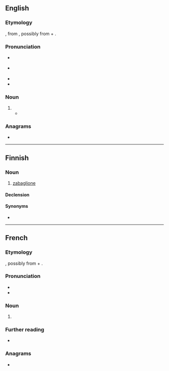 ==English==

===Etymology===
{{bor|en|fr|sabayon}}, from {{der|en|it|zabaglione|zabaione}}, possibly from {{der|en|la|sabaia||Illyrian barley beer|pos=from an {{der|en|xil|-}} word probably from {{der|en|ine-pro|*sab-||taste}}}} + {{m|it|-one|pos=augmentative suffix}}.

===Pronunciation===
* {{a|UK}} {{IPA|/ˈsabaɪjɒ̃/|lang=en}}
* {{a|US}} {{IPA|/ˌsɑbaɪˈoʊn/|/ˌsɑbɑˈjoʊn/|lang=en}}
* {{rhymes|əʊn|lang=en}}
* {{hyphenation|sa|ba|yon|lang=en}}

===Noun===
{{en-noun|~}}

# {{synonym of|zabaglione|lang=en}}
#* {{quote-journal|date=June 3, 2007|author=Amanda Hesser|title=Cooking|work=New York Times|url=http://www.nytimes.com/2007/06/03/books/review/Hesser-t.html
|passage=An orange-blossom-water '''sabayon''' is thickened in the microwave (and I will never again make finicky sabayon any other way).}}

===Anagrams===
* {{anagrams|en|a=aabnosy|Bayonas}}

----

==Finnish==

===Noun===
{{fi-noun}}

# {{lb|fi|food}} [[zabaglione]]

====Declension====
{{fi-decl-risti|sabayon|||a|i=0}}

====Synonyms====
* {{l|fi|viinivaahtokastike}}

----

==French==

===Etymology===
{{bor|fr|it|zabaione}}, possibly from {{der|fr|la|sabaia||Illyrian barley beer|pos=from an {{der|fr|xil|-}} word probably from {{der|fr|ine-pro|*sab-||taste}}}} + {{m|it|-one|pos=augmentative suffix}}.

===Pronunciation===
{{wikipedia|lang=fr}}
* {{fr-IPA|sabaïon}}
* {{rhymes|ɔ̃|lang=fr}}

===Noun===
{{fr-noun|m|~}}

# {{l|en|zabaglione}} {{gloss|custard-like dessert made with egg yolks, sugar and Marsala wine}}
#: {{syn|fr|zambajon}}

===Further reading===
* {{R:TLFi}}

===Anagrams===
* {{anagrams|fr|abayons}}

{{topics|fr|Desserts}}